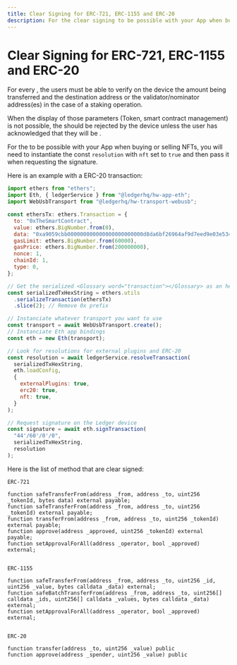 ```yaml
---
title: Clear Signing for ERC-721, ERC-1155 and ERC-20
description: For the clear signing to be possible with your App when buying or selling NFTs, you will need to instantiate the const resolution with nft set to true and then pass it when requesting the signature.
---
```




# Clear Signing for ERC-721, ERC-1155 and ERC-20

For every <Glossary word="transaction"></Glossary>, the users must be able to verify on the device the amount being transferred and the destination address or the validator/nominator address(es) in the case of a staking operation.

When the display of those parameters (Token, smart contract management) is not possible, the <Glossary word="transaction"></Glossary> should be rejected by the device unless the user has acknowledged that they will be <Glossary word="blind signing"></Glossary>.

For the <Glossary word="clear signing"></Glossary> to be possible with your App when buying or selling NFTs, you will need to instantiate the const `resolution` with `nft` set to `true` and then pass it when requesting the signature.

Here is an example with a ERC-20 transaction:

```javascript copy
import ethers from "ethers";
import Eth, { ledgerService } from "@ledgerhq/hw-app-eth";
import WebUsbTransport from "@ledgerhq/hw-transport-webusb";

const ethersTx: ethers.Transaction = {
  to: "0xTheSmartContract",
  value: ethers.BigNumber.from(0),
  data: "0xa9059cbb000000000000000000000000d8da6bf26964af9d7eed9e03e53415d37aa960450000000000000000000000000000000000000000000000008ac7230489e80000",
  gasLimit: ethers.BigNumber.from(60000),
  gasPrice: ethers.BigNumber.from(200000000),
  nonce: 1,
  chainId: 1,
  type: 0,
};

// Get the serialized <Glossary word="transaction"></Glossary> as an hex string
const serializedTxHexString = ethers.utils
  .serializeTransaction(ethersTx)
  .slice(2); // Remove 0x prefix

// Instanciate whatever transport you want to use
const transport = await WebUsbTransport.create();
// Instanciate Eth app bindings
const eth = new Eth(transport);

// Look for resolutions for external plugins and ERC-20
const resolution = await ledgerService.resolveTransaction(
  serializedTxHexString,
  eth.loadConfig,
  {
    externalPlugins: true,
    erc20: true,
    nft: true,
  }
);

// Request signature on the Ledger device
const signature = await eth.signTransaction(
  "44'/60'/0'/0",
  serializedTxHexString,
  resolution
);
```

Here is the list of method that are clear signed:

```
ERC-721

function safeTransferFrom(address _from, address _to, uint256 _tokenId, bytes data) external payable;
function safeTransferFrom(address _from, address _to, uint256 _tokenId) external payable;
function transferFrom(address _from, address _to, uint256 _tokenId) external payable;
function approve(address _approved, uint256 _tokenId) external payable;
function setApprovalForAll(address _operator, bool _approved) external;


ERC-1155

function safeTransferFrom(address _from, address _to, uint256 _id, uint256 _value, bytes calldata _data) external;
function safeBatchTransferFrom(address _from, address _to, uint256[] calldata _ids, uint256[] calldata _values, bytes calldata _data) external;
function setApprovalForAll(address _operator, bool _approved) external;


ERC-20

function transfer(address _to, uint256 _value) public
function approve(address _spender, uint256 _value) public
```
